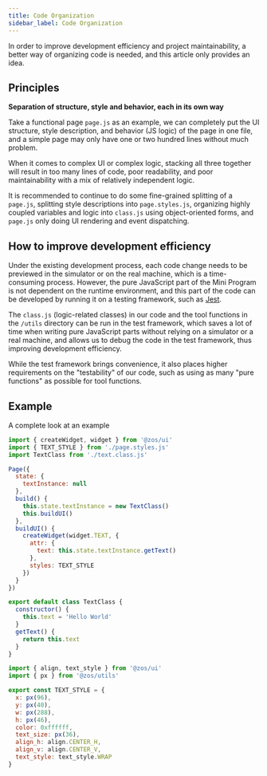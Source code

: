 ```yaml
---
title: Code Organization
sidebar_label: Code Organization
---
```


In order to improve development efficiency and project maintainability, a better way of organizing code is needed, and this article only provides an idea.

## Principles

**Separation of structure, style and behavior, each in its own way**

Take a functional page `page.js` as an example, we can completely put the UI structure, style description, and behavior (JS logic) of the page in one file, and a simple page may only have one or two hundred lines without much problem.

When it comes to complex UI or complex logic, stacking all three together will result in too many lines of code, poor readability, and poor maintainability with a mix of relatively independent logic.

It is recommended to continue to do some fine-grained splitting of a `page.js`, splitting style descriptions into `page.styles.js`, organizing highly coupled variables and logic into `class.js` using object-oriented forms, and `page.js` only doing UI rendering and event dispatching.

## How to improve development efficiency

Under the existing development process, each code change needs to be previewed in the simulator or on the real machine, which is a time-consuming process. However, the pure JavaScript part of the Mini Program is not dependent on the runtime environment, and this part of the code can be developed by running it on a testing framework, such as [Jest](https://jestjs.io/).

The `class.js` (logic-related classes) in our code and the tool functions in the `/utils` directory can be run in the test framework, which saves a lot of time when writing pure JavaScript parts without relying on a simulator or a real machine, and allows us to debug the code in the test framework, thus improving development efficiency.

While the test framework brings convenience, it also places higher requirements on the "testability" of our code, such as using as many "pure functions" as possible for tool functions.

## Example

A complete look at an example

```js title="page.js"
import { createWidget, widget } from '@zos/ui'
import { TEXT_STYLE } from './page.styles.js'
import TextClass from './text.class.js'

Page({
  state: {
    textInstance: null
  },
  build() {
    this.state.textInstance = new TextClass()
    this.buildUI()
  },
  buildUI() {
    createWidget(widget.TEXT, {
      attr: {
        text: this.state.textInstance.getText()
      },
      styles: TEXT_STYLE
    })
  }
})
```

```js title="class.js"
export default class TextClass {
  constructor() {
    this.text = 'Hello World'
  }
  getText() {
    return this.text
  }
}
```

```js title="page.styles.js"
import { align, text_style } from '@zos/ui'
import { px } from '@zos/utils'

export const TEXT_STYLE = {
  x: px(96),
  y: px(40),
  w: px(288),
  h: px(46),
  color: 0xffffff,
  text_size: px(36),
  align_h: align.CENTER_H,
  align_v: align.CENTER_V,
  text_style: text_style.WRAP
}
```
